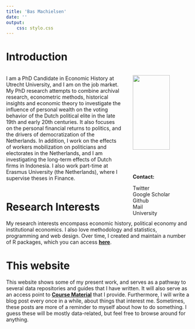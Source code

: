 ```yaml
---
title: 'Bas Machielsen'
date: ''
output:
    css: stylo.css
---
```


<link rel="stylesheet" href="https://cdnjs.cloudflare.com/ajax/libs/font-awesome/4.7.0/css/font-awesome.min.css">


# Introduction

:::: {style="display: grid; grid-template-columns: 2fr 1fr; grid-column-gap: 30px;"}

::: {}

I am a PhD Candidate in Economic History at Utrecht University, and I am on the job market. My PhD research attempts to combine archival research, econometric methods, historical insights and economic theory to investigate the influence of personal wealth on the voting behavior of the Dutch political elite in the late 19th and early 20th centuries. It also focuses on the personal financial returns to politics, and the drivers of democratization of the Netherlands. In addition, I work on the effects of workers mobilization on politicians and electorates in the Netherlands, and I am investigating the long-term effects of Dutch firms in Indonesia. I also work part-time  at Erasmus University (the Netherlands), where I supervise theses in Finance. 

:::

::: {}

![](/bas.JPG){width=80%}

__Contact:__

<a href="http://www.twitter.com/basss92" class="fa fa-twitter"></a> Twitter  
<a href="#" class="fa fa-google"></a> Google Scholar  
<a href="http://www.github.com/basm92" class="fa fa-github"></a>  Github  
<a href="mailto:a.h.machielsen@uu.nl" class="fa fa-envelope"></a>  Mail  
<a href="https://www.uu.nl/staff/AHMachielsen/Profile" class="fa fa-globe"></a>  University

:::

::::

# Research Interests 

My research interests encompass economic history, political economy and institutional economics. I also love methodology and statistics, programming and web design. Over time, I created and maintain a number of R packages, which you can access [**here**](/packages). 


# This website

This website shows some of my present work, and serves as a pathway to several data repositories and guides that I have written. It will also serve as an access point to [**Course Material**](/classes) that I provide. Furthermore, I will write a blog post every once in a while, about things that interest me. Sometimes, these posts are more of a reminder to myself about how to do something. I guess these will be mostly data-related, but feel free to browse around for anything. 

